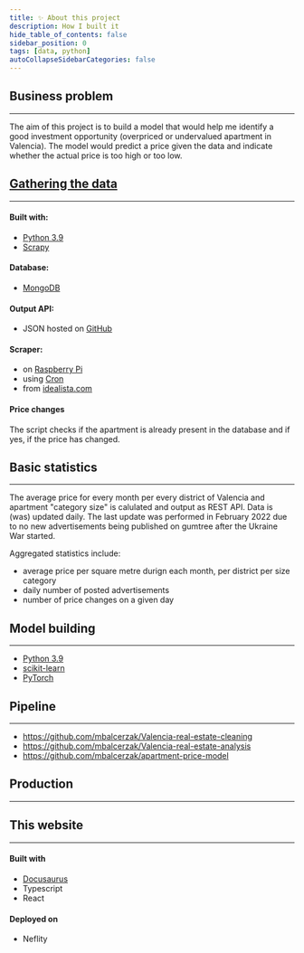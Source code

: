 ```yaml
---
title: ✨ About this project
description: How I built it
hide_table_of_contents: false
sidebar_position: 0
tags: [data, python]
autoCollapseSidebarCategories: false
---
```




## Business problem
---

The aim of this project is to build a model that would help me 
identify a good investment opportunity (overpriced or undervalued apartment in Valencia). 
The model would predict a price given the data and indicate whether the actual price 
is too high or too low. 

## [Gathering the data](/Data/1_data_scraping.md)
---

#### Built with:
- [Python 3.9](https://www.python.org/)
- [Scrapy](https://scrapy.org/)

#### Database:
- [MongoDB](https://www.mongodb.com/)

#### Output API:
- JSON hosted on [GitHub](https://github.com/mbalcerzak/Valencia_flats_api/tree/raspberry-updates/json_dir)

#### Scraper:
- on [Raspberry Pi](https://www.raspberrypi.org/)
- using [Cron](https://crontab.guru/)
- from [idealista.com](https://www.idealista.com/)

#### Price changes
The script checks if the apartment is already present in the database and if yes, if the price has changed.


## Basic statistics
---
The average price for every month per every district of Valencia and apartment "category size" is calulated and output as REST API.
Data is (was) updated daily. The last update was performed in February 2022 due to no new advertisements being 
published on gumtree after the Ukraine War started.

Aggregated statistics include:
- average price per square metre durign each month, per district per size category
- daily number of posted advertisements
- number of price changes on a given day 


## Model building
---
- [Python 3.9](https://www.python.org/)
- [scikit-learn](https://scikit-learn.org/stable/)
- [PyTorch](https://pytorch.org/)

## Pipeline
---

- https://github.com/mbalcerzak/Valencia-real-estate-cleaning
- https://github.com/mbalcerzak/Valencia-real-estate-analysis
- https://github.com/mbalcerzak/apartment-price-model

## Production
---


## This website
---

#### Built with
- [Docusaurus](https://docusaurus.io/)
- Typescript
- React

#### Deployed on 
- Neflity